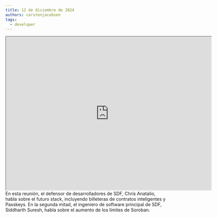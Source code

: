 ```yaml
---
title: 12 de diciembre de 2024
authors: carstenjacobsen
tags:
  - developer
---
```


<iframe
  src="https://www.youtube.com/embed/w_senlMbHVM?si=UUMGujrXNDPv5XYt"
  width="640"
  height="480"
  allow="autoplay"
></iframe>
<br />
En esta reunión, el defensor de desarrolladores de SDF, Chris Anatalio, habla sobre el futuro
stack, incluyendo billeteras de contratos inteligentes y Passkeys. En la segunda mitad, el ingeniero de software principal de SDF, Siddharth Suresh, habla sobre el aumento de los límites de Soroban.
